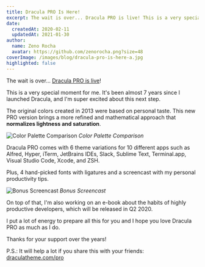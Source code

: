 ```yaml
---
title: Dracula PRO Is Here!
excerpt: The wait is over... Dracula PRO is live! This is a very special moment for me. It's been almost 7 years since I launched Dracula, and I'm super excited about this next step.
date:
  createdAt: 2020-02-11
  updatedAt: 2021-01-30
author:
  name: Zeno Rocha
  avatar: https://github.com/zenorocha.png?size=48
coverImage: /images/blog/dracula-pro-is-here-a.jpg
highlighted: false
---
```


The wait is over... [Dracula PRO is live](/pro)!

This is a very special moment for me. It's been almost 7 years since I launched Dracula, and I'm super excited about this next step.

The original colors created in 2013 were based on personal taste. This new PRO version brings a more refined and mathematical approach that **normalizes lightness and saturation**.

![Color Palette Comparison](/images/blog/dracula-pro-is-here-a.jpg)
_Color Palette Comparison_

Dracula PRO comes with 6 theme variations for 10 different apps such as Alfred, Hyper, iTerm, JetBrains IDEs, Slack, Sublime Text, Terminal.app, Visual Studio Code, Xcode, and ZSH.

Plus, 4 hand-picked fonts with ligatures and a screencast with my personal productivity tips.

![Bonus Screencast](/images/blog/dracula-pro-is-here-b.jpg)
_Bonus Screencast_

On top of that, I'm also working on an e-book about the habits of highly productive developers, which will be released in Q2 2020.

I put a lot of energy to prepare all this for you and I hope you love Dracula PRO as much as I do.

Thanks for your support over the years!

P.S.: It will help a lot if you share this with your friends: [draculatheme.com/pro](/pro)
